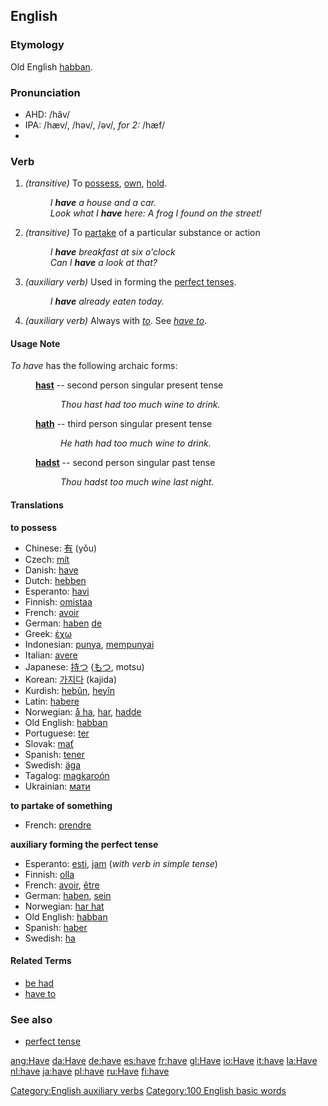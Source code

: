 ==English==

{{rank|on|her|which|25|have|or|from|this}}

===Etymology===
Old English [[habban]].

===Pronunciation===
*AHD: /hăv/
*IPA: /hæv/, /həv/, /əv/, ''for 2:'' /hæf/
*{{audio|en-us-have.ogg|Audio (US)}}

===Verb===
{{irregverb|'''to have'''|'''[[has]] '''or, archaic,''' [[hath]]'''|'''[[had]]'''|'''[[had]]'''|'''[[having]]'''}}

#''(transitive)'' To [[possess]], [[own]], [[hold]].
#:''I '''have''' a house and a car.''
#:''Look what I '''have''' here: A frog I found on the street!''
#''(transitive)'' To [[partake]] of a particular substance or action
#: ''I '''have''' breakfast at six o'clock''
#: ''Can I '''have''' a look at that?''
#''(auxiliary verb)'' Used in forming the [[perfect tense]]s.
#: ''I '''have''' already eaten today.''
#''(auxiliary verb)'' Always with ''[[to]]''. See ''[[have to]]''.

====Usage Note====
''To have'' has the following archaic forms:
: '''[[hast]]''' -- second person singular present tense
:: ''Thou hast had too much wine to drink.''
: '''[[hath]]''' -- third person singular present tense
:: ''He hath had too much wine to drink.''
: '''[[hadst]]''' -- second person singular past tense
:: ''Thou hadst too much wine last night.''

====Translations====
'''to possess'''
*Chinese: [[有]] (yǒu) 
*Czech: [[mít]] 
*Danish: [[have]] 
*Dutch: [[hebben]] 
*Esperanto: [[havi]] 
*Finnish: [[omistaa]] 
*French: [[avoir]]
*German: [[haben]] [[:de:haben|de]]
*Greek: [[έχω]] 
*Indonesian: [[punya]], [[punya|mempunyai]] 
*Italian: [[avere]]
*Japanese: [[持つ]] ([[もつ]], motsu)
*Korean: [[가지다]] (kajida)
*Kurdish: [[hebûn]], [[heyîn]]
*Latin: [[habere]]
*Norwegian: [[å ha]], [[har]], [[hadde]]
*Old English: [[habban]]
*Portuguese: [[ter]]
*Slovak: [[mať]]
*Spanish: [[tener]]
*Swedish: [[äga]]
*Tagalog: [[magkaroón]]
*Ukrainian: [[мати#Verb|мати]]

'''to partake of something'''
*French: [[prendre]]

'''auxiliary forming the perfect tense'''
*Esperanto: [[esti]], [[jam]] (''with verb in simple tense'')
*Finnish: [[olla]]
*French: [[avoir]], [[être]]
*German: [[haben]], [[sein]]
*Norwegian: [[har hat]]
*Old English: [[habban]]
*Spanish: [[haber]]
*Swedish: [[ha]]

====Related Terms====
*[[be had]]
*[[have to]]

===See also===
*[[perfect tense]]

[[Category:English auxiliary verbs]]
[[Category:100 English basic words]]

[[ang:Have]]
[[da:Have]]
[[de:have]]
[[es:have]]
[[fr:have]]
[[gl:Have]]
[[io:Have]]
[[it:have]]
[[la:Have]]
[[nl:have]]
[[ja:have]]
[[pl:have]]
[[ru:Have]]
[[fi:have]]
